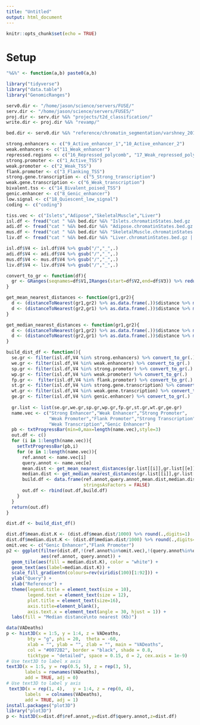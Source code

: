 ```yaml
---
title: "Untitled"
output: html_document
---
```


```r
knitr::opts_chunk$set(echo = TRUE)
```

# Setup 

```r

"%&%" <- function(a,b) paste0(a,b)

library("tidyverse")
library("data.table")
library("GenomicRanges")

serv0.dir <- "/home/jason/science/servers/FUSE/"
serv.dir <- "/home/jason/science/servers/FUSE5/"
proj.dir <- serv.dir %&% "projects/t2d_classification/"
write.dir <- proj.dir %&% "revamp/"

bed.dir <- serv0.dir %&% "reference/chromatin_segmentation/varshney_2016/chromatin_states/" 


```


```r

strong.enhancers <- c("9_Active_enhancer_1","10_Active_enhancer_2")
weak.enhancers <- c("11_Weak_enhancer")
repressed.regions <- c("16_Repressed_polycomb", "17_Weak_repressed_polycomb")
strong.promoter <- c("1_Active_TSS")
weak.promoter <- c("2_Weak_TSS")
flank.promoter <- c("3_Flanking_TSS")
strong.gene.transcription <- c("5_Strong_transcription")
weak.gene.transcription <- c("6_Weak_transcription")
bivalent.tss <- c("14_Bivalent_poised_TSS")
genic.enhancer <- c("8_Genic_enhancer")
low.signal <- c("18_Quiescent_low_signal")
coding <- c("coding")

```


```r

tiss.vec <- c("Islets","Adipose","SkeletalMuscle","Liver")
isl.df <- fread("cat " %&% bed.dir %&% "Islets.chromatinStates.bed.gz | zmore",sep="\t")
adi.df <- fread("cat " %&% bed.dir %&% "Adipose.chromatinStates.bed.gz | zmore",sep="\t")
mus.df <- fread("cat " %&% bed.dir %&% "SkeletalMuscle.chromatinStates.bed.gz | zmore",sep="\t")
liv.df <- fread("cat " %&% bed.dir %&% "Liver.chromatinStates.bed.gz | zmore",sep="\t")

isl.df$V4 <- isl.df$V4 %>% gsub("/","_",.)
adi.df$V4 <- adi.df$V4 %>% gsub("/","_",.)
mus.df$V4 <- mus.df$V4 %>% gsub("/","_",.)
liv.df$V4 <- liv.df$V4 %>% gsub("/","_",.)

```


```r

convert_to_gr <- function(df){
  gr <- GRanges(seqnames=df$V1,IRanges(start=df$V2,end=df$V3)) %>% reduce(.)
}

get_mean_nearest_distances <- function(gr1,gr2){
  d <- (distanceToNearest(gr1,gr2) %>% as.data.frame(.))$distance %>% mean(.)
  d <- (distanceToNearest(gr2,gr1) %>% as.data.frame(.))$distance %>% mean(.) 
}

get_median_nearest_distances <- function(gr1,gr2){
  d <- (distanceToNearest(gr1,gr2) %>% as.data.frame(.))$distance %>% median(.)
  d <- (distanceToNearest(gr2,gr1) %>% as.data.frame(.))$distance %>% median(.) 
}

```



```r



build_dist_df <- function(){
  se.gr <- filter(isl.df,V4 %in% strong.enhancers) %>% convert_to_gr(.) 
  we.gr <- filter(isl.df,V4 %in% weak.enhancers) %>% convert_to_gr(.) 
  sp.gr <- filter(isl.df,V4 %in% strong.promoter) %>% convert_to_gr(.) 
  wp.gr <- filter(isl.df,V4 %in% weak.promoter) %>% convert_to_gr(.) 
  fp.gr <-  filter(isl.df,V4 %in% flank.promoter) %>% convert_to_gr(.) 
  st.gr <- filter(isl.df,V4 %in% strong.gene.transcription) %>% convert_to_gr(.)
  wt.gr <- filter(isl.df,V4 %in% weak.gene.transcription) %>% convert_to_gr(.)
  ge.gr <- filter(isl.df,V4 %in% genic.enhancer) %>% convert_to_gr(.) 
  
  gr.list <- list(se.gr,we.gr,sp.gr,wp.gr,fp.gr,st.gr,wt.gr,ge.gr)
  name.vec <- c("Strong Enhancer","Weak Enhancer","Strong Promoter",
                "Weak Promoter","Flank Promoter","Strong Transcription",
                "Weak Transcription","Genic Enhancer")
  pb <- txtProgressBar(min=0,max=length(name.vec),style=3)
  out.df <- c()
  for (i in 1:length(name.vec)){
    setTxtProgressBar(pb,i)
    for (e in 1:length(name.vec)){
      ref.annot <- name.vec[i]
      query.annot <- name.vec[e]
      mean.dist <- get_mean_nearest_distances(gr.list[[i]],gr.list[[e]])
      median.dist <- get_median_nearest_distances(gr.list[[i]],gr.list[[e]])
      build.df <- data.frame(ref.annot,query.annot,mean.dist,median.dist,
                             stringsAsFactors = FALSE)
      out.df <- rbind(out.df,build.df)
    }
  }  
  return(out.df)
}


```






```r

dist.df <- build_dist_df()

dist.df$mean.dist.K <- (dist.df$mean.dist/1000) %>% round(.,digits=1)
dist.df$median.dist.K <- (dist.df$median.dist/1000) %>% round(.,digits=1)
omit.vec <- c("Genic Enhancer","Flank Promoter")
p2 <- ggplot(filter(dist.df,!(ref.annot%in%omit.vec),!(query.annot%in%omit.vec)),
             aes(ref.annot, query.annot)) +
  geom_tile(aes(fill = median.dist.K), color = "white") +
  geom_text(aes(label=median.dist.K)) + 
  scale_fill_gradientn(colours=rev(viridis(100)[1:92])) +
  ylab("Query") +
  xlab("Reference") +
  theme(legend.title = element_text(size = 10),
        legend.text = element_text(size = 12),
        plot.title = element_text(size=16),
        axis.title=element_blank(),
        axis.text.x = element_text(angle = 30, hjust = 1)) +
  labs(fill = "Median distance\nto nearest (Kb)")

```



```r

data(VADeaths)
p <- hist3D(x = 1:5, y = 1:4, z = VADeaths,
        bty = "g", phi = 20,  theta = -60,
        xlab = "", ylab = "", zlab = "", main = "VADeaths",
        col = "#0072B2", border = "black", shade = 0.8,
        ticktype = "detailed", space = 0.15, d = 2, cex.axis = 1e-9)
# Use text3D to label x axis
text3D(x = 1:5, y = rep(0.5, 5), z = rep(3, 5),
       labels = rownames(VADeaths),
       add = TRUE, adj = 0)
# Use text3D to label y axis
 text3D(x = rep(1, 4),   y = 1:4, z = rep(0, 4),
       labels  = colnames(VADeaths),
       add = TRUE, adj = 1)
install.packages("plot3D")
library("plot3D")
p <- hist3D(x=dist.df$ref.annot,y=dist.df$query.annot,z=dist.df)


```




